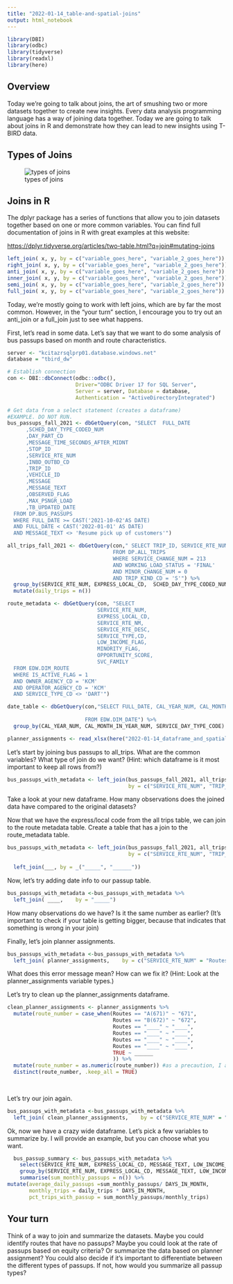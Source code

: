 ```yaml
---
title: "2022-01-14_table-and-spatial-joins"
output: html_notebook
---
```


```r
library(DBI)
library(odbc)
library(tidyverse)
library(readxl)
library(here)

```

## Overview

Today we're going to talk about joins, the art of smushing two or more datasets together to create new insights. Every data analysis programming language has a way of joining data together. Today we are going to talk about joins in R and demonstrate how they can lead to new insights using T-BIRD data.

## Types of Joins

![types of joins](images/types_of_joins.png)

## Joins in R

The dplyr package has a series of functions that allow you to join datasets together based on one or more common variables. You can find full documentation of joins in R with great examples at this website:

<https://dplyr.tidyverse.org/articles/two-table.html?q=join#mutating-joins>

```r

left_join( x, y, by = c("variable_goes_here", "variable_2_goes_here"))
right_join( x, y, by = c("variable_goes_here", "variable_2_goes_here"))
anti_join( x, y, by = c("variable_goes_here", "variable_2_goes_here"))
inner_join( x, y, by = c("variable_goes_here", "variable_2_goes_here"))
semi_join( x, y, by = c("variable_goes_here", "variable_2_goes_here"))
full_join( x, y, by = c("variable_goes_here", "variable_2_goes_here"))
```

Today, we're mostly going to work with left joins, which are by far the most common. However, in the "your turn" section, I encourage you to try out an anti_join or a full_join just to see what happens.

First, let's read in some data. Let's say that we want to do some analysis of bus passups based on month and route characteristics.

```r

server <- "kcitazrsqlprp01.database.windows.net"
database = "tbird_dw"

# Establish connection
con <- DBI::dbConnect(odbc::odbc(), 
                      Driver="ODBC Driver 17 for SQL Server",
                      Server = server, Database = database,
                      Authentication = "ActiveDirectoryIntegrated")

# Get data from a select statement (creates a dataframe)
#EXAMPLE. DO NOT RUN. 
bus_passups_fall_2021 <- dbGetQuery(con, "SELECT  FULL_DATE
      ,SCHED_DAY_TYPE_CODED_NUM
      ,DAY_PART_CD
      ,MESSAGE_TIME_SECONDS_AFTER_MIDNT
      ,STOP_ID
      ,SERVICE_RTE_NUM
      ,INBD_OUTBD_CD
      ,TRIP_ID
      ,VEHICLE_ID
      ,MESSAGE
      ,MESSAGE_TEXT
      ,OBSERVED_FLAG
      ,MAX_PSNGR_LOAD
      ,TB_UPDATED_DATE
  FROM DP.BUS_PASSUPS
  WHERE FULL_DATE >= CAST('2021-10-02'AS DATE)
  AND FULL_DATE < CAST('2022-01-01' AS DATE)
  AND MESSAGE_TEXT <> 'Resume pick up of customers'")

all_trips_fall_2021 <- dbGetQuery(con," SELECT TRIP_ID, SERVICE_RTE_NUM, EXPRESS_LOCAL_CD,  SEAT_CNT, BUS_TYPE_NUM, SCHED_DAY_TYPE_CODED_NUM, SERVICE_CHANGE_NUM
                                  FROM DP.ALL_TRIPS
                                  WHERE SERVICE_CHANGE_NUM = 213
                                  AND WORKING_LOAD_STATUS = 'FINAL'
                                  AND MINOR_CHANGE_NUM = 0
                                  AND TRIP_KIND_CD = 'S'") %>% 
  group_by(SERVICE_RTE_NUM, EXPRESS_LOCAL_CD,  SCHED_DAY_TYPE_CODED_NUM, SERVICE_CHANGE_NUM) %>% 
  mutate(daily_trips = n())

route_metadata <- dbGetQuery(con, "SELECT 
                             SERVICE_RTE_NUM, 
                             EXPRESS_LOCAL_CD,
                             SERVICE_RTE_NM,
                             SERVICE_RTE_DESC, 
                             SERVICE_TYPE,CD, 
                             LOW_INCOME_FLAG,
                             MINORITY_FLAG, 
                             OPPORTUNITY_SCORE,
                             SVC_FAMILY
  FROM EDW.DIM_ROUTE
  WHERE IS_ACTIVE_FLAG = 1
  AND OWNER_AGENCY_CD = 'KCM'
  AND OPERATOR_AGENCY_CD = 'KCM'
  AND SERVICE_TYPE_CD <> 'DART'")

date_table <- dbGetQuery(con,"SELECT FULL_DATE, CAL_YEAR_NUM, CAL_MONTH_IN_YEAR_NUM, SERVICE_DAY_TYPE_CODE, CAL_MONTH_LONG_NAME
                         
                         FROM EDW.DIM_DATE") %>% 
  group_by(CAL_YEAR_NUM, CAL_MONTH_IN_YEAR_NUM, SERVICE_DAY_TYPE_CODE) %>% mutate(DAYS_IN_MONTH = n())

planner_assignments <- read_xlsx(here("2022-01-14_dataframe_and_spatial_joins", "data", "planner_assignments.xlsx"), sheet = "Routes by planner")


```

Let's start by joining bus passups to all_trips. What are the common variables? What type of join do we want? (Hint: which dataframe is it most important to keep all rows from?)

```r
bus_passups_with_metadata <- left_join(bus_passups_fall_2021, all_trips_fall_2021,
                                       by = c("SERVICE_RTE_NUM", "TRIP_ID", "SCHED_DAY_TYPE_CODED_NUM"))
```

Take a look at your new dataframe. How many observations does the joined data have compared to the original datasets?

Now that we have the express/local code from the all trips table, we can join to the route metadata table. Create a table that has a join to the route_metadata table.

```r
bus_passups_with_metadata <- left_join(bus_passups_fall_2021, all_trips_fall_2021,
                                       by = c("SERVICE_RTE_NUM", "TRIP_ID", "SCHED_DAY_TYPE_CODED_NUM")) %>% 
  
  left_join(___, by = _("_____", "______"))
```

Now, let's try adding date info to our passup table.

```r
bus_passups_with_metadata <-bus_passups_with_metadata %>% 
  left_join( ____,    by = "_____")
```

How many observations do we have? Is it the same number as earlier? (It's important to check if your table is getting bigger, because that indicates that something is wrong in your join)

Finally, let's join planner assignments.

```r
bus_passups_with_metadata <-bus_passups_with_metadata %>% 
  left_join( planner_assignments,    by = c("SERVICE_RTE_NUM" = "Routes"))
```

What does this error message mean? How can we fix it? (Hint: Look at the planner_assignments variable types.)

Let's try to clean up the planner_assignments dataframe.

```r
clean_planner_assignments <- planner_assignments %>% 
  mutate(route_number = case_when(Routes == "A(671)" ~ "671", 
                                  Routes == "B(672)" ~ "672",
                                  Routes == "____" ~ "____",
                                  Routes == "____" ~ "____",
                                  Routes == "____" ~ "____",
                                  Routes == "____" ~ "____",
                                  TRUE ~ ______
                                  )) %>% 
  mutate(route_number = as.numeric(route_number)) #as a precaution, I am going to drop duplicate rows
  distinct(route_number, .keep_all = TRUE)
  
  
```

Let's try our join again.

```r
bus_passups_with_metadata <-bus_passups_with_metadata %>% 
  left_join( clean_planner_assignments,    by = c("SERVICE_RTE_NUM" = "route_number"))
```

Ok, now we have a crazy wide dataframe. Let's pick a few variables to summarize by. I will provide an example, but you can choose what you want.

```r
  bus_passup_summary <- bus_passups_with_metadata %>% 
    select(SERVICE_RTE_NUM, EXPRESS_LOCAL_CD, MESSAGE_TEXT, LOW_INCOME_FLAG, MINORITY_FLAG, OPPORTUNITY_SCORE, Lead, CAL_MONTH_IN_YEAR_NUM, CAL_YEAR_NUM, DAYS_IN_MONTH, SCHED_DAY_TYPE_CODED_NUM, daily_trips) %>% 
    group_by(SERVICE_RTE_NUM, EXPRESS_LOCAL_CD, MESSAGE_TEXT, LOW_INCOME_FLAG, MINORITY_FLAG, OPPORTUNITY_SCORE, Lead, CAL_MONTH_IN_YEAR_NUM, CAL_YEAR_NUM, DAYS_IN_MONTH, SCHED_DAY_TYPE_CODED_NUM,  daily_trips) %>% 
    summarise(sum_monthly_passups = n()) %>% 
mutate(average_daily_passups =sum_monthly_passups/ DAYS_IN_MONTH, 
       monthly_trips = daily_trips * DAYS_IN_MONTH, 
       pct_trips_with_passup = sum_monthly_passups/monthly_trips)
```

## Your turn

Think of a way to join and summarize the datasets. Maybe you could identify routes that have no passups? Maybe you could look at the rate of passups based on equity criteria? Or summarize the data based on planner assignment? You could also decide if it's important to differentiate between the different types of passups. If not, how would you summarize all passup types?

```r



```

